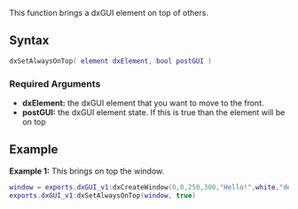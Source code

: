 This function brings a dxGUI element on top of others.

==Syntax==
<syntaxhighlight lang="lua">
dxSetAlwaysOnTop( element dxElement, bool postGUI )
</syntaxhighlight>

===Required Arguments===
*'''dxElement:''' the dxGUI element that you want to move to the front. 
*'''postGUI:''' the dxGUI element state. If this is true than the element will be on top

==Example== 
'''Example 1:''' This brings on top the window.
<syntaxhighlight lang="lua">
window = exports.dxGUI_v1:dxCreateWindow(0,0,250,300,"Hello!",white,"default-bold","Sath Metro [Green]")
exports.dxGUI_v1:dxSetAlwaysOnTop(window, true)
</syntaxhighlight>